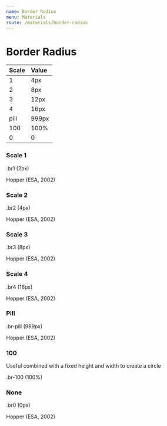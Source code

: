 ```yaml
---
name: Border Radius
menu: Materials
route: /materials/border-radius
---
```



# Border Radius

| Scale | Value |
| :---- | :---- |
| 1     | 4px   |
| 2     | 8px   |
| 3     | 12px  |
| 4     | 16px  |
| pill  | 999px |
| 100   | 100%  |
| 0     | 0     |

### Scale 1

<Playground>
    <p>.br1 (2px)</p>
    <div className="pa5 bg-marine-50 ba b--sunray-900  br1">
        <p className="f6">Hopper (ESA, 2002)</p>
    </div>
</Playground>

### Scale 2

<Playground>
    <p>.br2 (4px)</p>
    <div className="pa5 bg-marine-50 ba b--sunray-900 br2">
        <p className="f6">Hopper (ESA, 2002)</p>
    </div>
</Playground>

### Scale 3

<Playground>
    <p>.br3 (8px)</p>
    <div className="pa5 bg-marine-50 ba b--sunray-900 br3">
        <p className="f6">Hopper (ESA, 2002)</p>
    </div>
</Playground>

### Scale 4

<Playground>
    <p>.br4 (16px)</p>
    <div className="pa5 bg-marine-50 ba b--sunray-900 br4">
        <p className="f6">Hopper (ESA, 2002)</p>
    </div>
</Playground>

### Pill

<Playground>
    <p>.br-pill (999px)</p>
    <div className="pa5 bg-marine-50 ba b--sunray-900 br-pill">
        <p className="f6">Hopper (ESA, 2002)</p>
    </div>
</Playground>

### 100

Useful combined with a fixed height and width to create a circle

<Playground>
    <p>.br-100 (100%)</p>
    <div className="bg-marine-50 ba b--sunray-900 br-100 w10 h10" />
</Playground>

### None

<Playground>
    <p>.br0 (0px)</p>
    <div className="pa5 bg-marine-50 ba b--sunray-900 br0">
        <p className="f6">Hopper (ESA, 2002)</p>
    </div>
</Playground>
